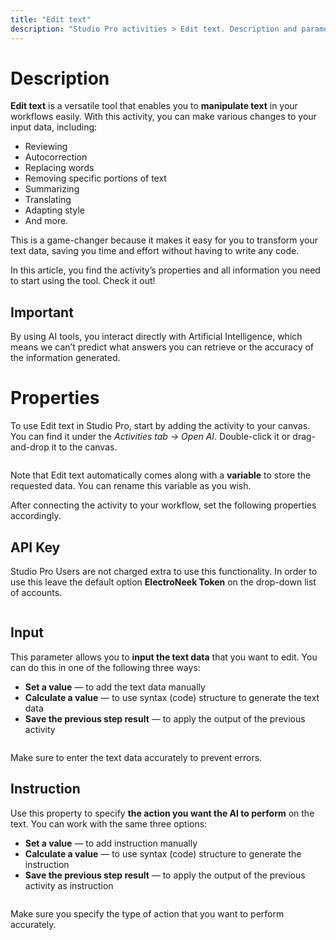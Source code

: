```yaml
---
title: "Edit text"
description: "Studio Pro activities > Edit text. Description and parameters."
---
```

# Description

**Edit text** is a versatile tool that enables you to **manipulate text** in your workflows easily. With this activity, you can make various changes to your input data, including:

*   Reviewing
*   Autocorrection
*   Replacing words
*   Removing specific portions of text
*   Summarizing
*   Translating
*   Adapting style
*   And more.

This is a game-changer because it makes it easy for you to transform your text data, saving you time and effort without having to write any code.

In this article, you find the activity’s properties and all information you need to start using the tool. Check it out!

<Note>

## ️Important

By using AI tools, you interact directly with Artificial Intelligence, which means we can’t predict what answers you can retrieve or the accuracy of the information generated.

</Note>

# Properties

To use Edit text in Studio Pro, start by adding the activity to your canvas. You can find it under the _Activities tab → Open AI_. Double-click it or drag-and-drop it to the canvas.

<img className="block" src="images/files_readme_io/_805cb1b_image.png" alt="" />

Note that Edit text automatically comes along with a **variable** to store the requested data. You can rename this variable as you wish.

After connecting the activity to your workflow, set the following properties accordingly.

## API Key

Studio Pro Users are not charged extra to use this functionality. In order to use this leave the default option **ElectroNeek Token** on the drop-down list of accounts.

<img className="block" src="images/files_readme_io/_44b2491_image.png" alt="" />

## Input

This parameter allows you to **input the text data** that you want to edit. You can do this in one of the following three ways:

*   **Set a value** — to add the text data manually
*   **Calculate a value** — to use syntax (code) structure to generate the text data
*   **Save the previous step result** — to apply the output of the previous activity

<img className="block" src="images/files_readme_io/_525a4da_image.png" alt="" />

Make sure to enter the text data accurately to prevent errors.

## Instruction

Use this property to specify **the action you want the AI to perform** on the text. You can work with the same three options:

*   **Set a value** — to add instruction manually
*   **Calculate a value** — to use syntax (code) structure to generate the instruction
*   **Save the previous step result** — to apply the output of the previous activity as instruction

<img className="block" src="images/files_readme_io/_a33df81_image.png" alt="" />

Make sure you specify the type of action that you want to perform accurately.

